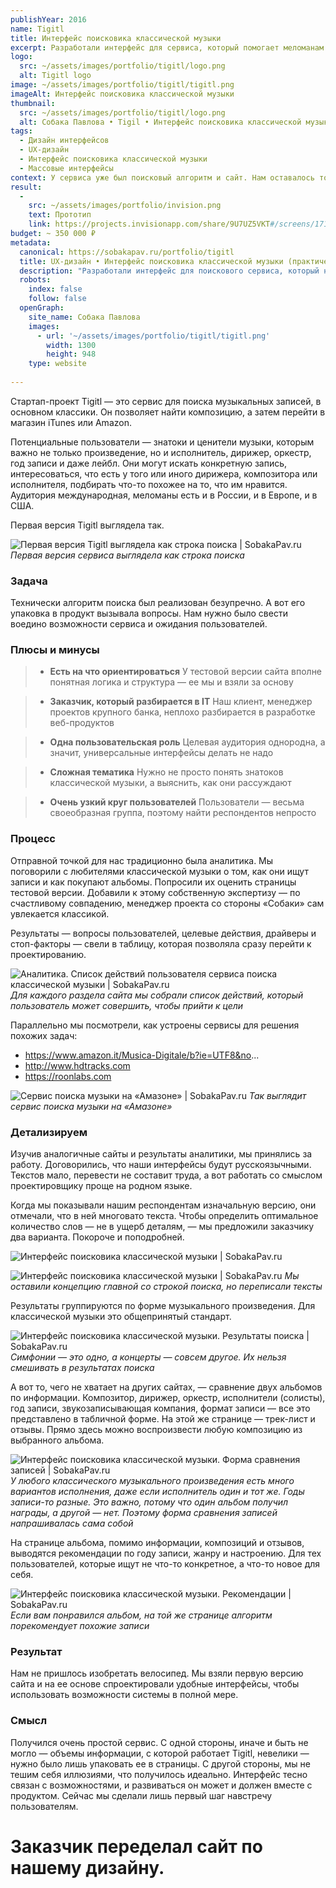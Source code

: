 ```yaml
---
publishYear: 2016
name: Tigitl
title: Интерфейс поисковика классической музыки
excerpt: Разработали интерфейс для сервиса, который помогает меломанам находить классическую музыку по специфичным запросам.
logo:
  src: ~/assets/images/portfolio/tigitl/logo.png
  alt: Tigitl logo
image: ~/assets/images/portfolio/tigitl/tigitl.png
imageAlt: Интерфейс поисковика классической музыки
thumbnail:
  src: ~/assets/images/portfolio/tigitl/logo.png
  alt: Собака Павлова • Tigil • Интерфейс поисковика классической музыки
tags:
  - Дизайн интерфейсов
  - UX-дизайн 
  - Интерфейс поисковика классической музыки
  - Массовые интерфейсы
context: У сервиса уже был поисковый алгоритм и сайт. Нам оставалось только продумать интерфейс. Такой, чтобы меломан мог не просто найти симфонию Чайковского, но еще и повыбирать по исполнителям, дирижерам, оркестрам, годам записи и другим важным для восприятия нюансам.
result:
  -
    src: ~/assets/images/portfolio/invision.png
    text: Прототип
    link: https://projects.invisionapp.com/share/9U7UZ5VKT#/screens/171413989
budget: ~ 350 000 ₽
metadata:
  canonical: https://sobakapav.ru/portfolio/tigitl
  title: UX-дизайн • Интерфейс поисковика классической музыки (практический кейс)
  description: "Разработали интерфейс для поискового сервиса, который находит записи концертов с классической музыкой по специфичным запросам в iTunes и Amazon."
  robots:
    index: false
    follow: false
  openGraph:
    site_name: Собака Павлова
    images:
      - url: '~/assets/images/portfolio/tigitl/tigitl.png'
        width: 1300
        height: 948
    type: website
  
---
```


Стартап-проект Tigitl — это сервис для поиска музыкальных записей, в основном классики. Он позволяет найти композицию, а затем перейти в магазин iTunes или Amazon.

Потенциальные пользователи — знатоки и ценители музыки, которым важно не только произведение, но и исполнитель, дирижер, оркестр, год записи и даже лейбл. Они могут искать конкретную запись, интересоваться, что есть у того или иного дирижера, композитора или исполнителя, подбирать что-то похожее на то, что им нравится. Аудитория международная, меломаны есть и в России, и в Европе, и в США.

Первая версия Tigitl выглядела так.

![Первая версия Tigitl выглядела как строка поиска | SobakaPav.ru](~/assets/images/portfolio/tigitl/1.png)
_Первая версия сервиса выглядела как строка поиска_

### Задача

Технически алгоритм поиска был реализован безупречно. А вот его упаковка в продукт вызывала вопросы. Нам нужно было свести воедино возможности сервиса и ожидания пользователей.

### Плюсы и минусы

>+ **Есть на что ориентироваться**
>У тестовой версии сайта вполне понятная логика и структура — ее мы и взяли за основу

>+ **Заказчик, который разбирается в IT**
>Наш клиент, менеджер проектов крупного банка, неплохо разбирается в разработке веб-продуктов

>+ **Одна пользовательская роль**
>Целевая аудитория однородна, а значит, универсальные интерфейсы делать не надо

>- **Сложная тематика**
>Нужно не просто понять знатоков классической музыки, а выяснить, как они рассуждают

>- **Очень узкий круг пользователей**
>Пользователи — весьма своеобразная группа, поэтому найти респондентов непросто

### Процесс

Отправной точкой для нас традиционно была аналитика. Мы поговорили с любителями классической музыки о том, как они ищут записи и как покупают альбомы. Попросили их оценить страницы тестовой версии. Добавили к этому собственную экспертизу — по счастливому совпадению, менеджер проекта со стороны «Собаки» сам увлекается классикой.

Результаты — вопросы пользователей, целевые действия, драйверы и стоп-факторы — свели в таблицу, которая позволяла сразу перейти к проектированию.

![Аналитика. Список действий пользователя сервиса поиска классической музыки | SobakaPav.ru](~/assets/images/portfolio/tigitl/2.png)
_Для каждого раздела сайта мы собрали список действий, который пользователь может совершить, чтобы прийти к цели_

Параллельно мы посмотрели, как устроены сервисы для решения похожих задач:

- https://www.amazon.it/Musica-Digitale/b?ie=UTF8&no...
- http://www.hdtracks.com
- https://roonlabs.com

![Сервис поиска музыки на «Амазоне» | SobakaPav.ru](~/assets/images/portfolio/tigitl/3.png)
_Так выглядит сервис поиска музыки на «Амазоне»_

### Детализируем

Изучив аналогичные сайты и результаты аналитики, мы принялись за работу. Договорились, что наши интерфейсы будут русскоязычными. Текстов мало, перевести не составит труда, а вот работать со смыслом проектировщику проще на родном языке.

Когда мы показывали нашим респондентам изначальную версию, они отмечали, что в ней многовато текста. Чтобы определить оптимальное количество слов — не в ущерб деталям, — мы предложили заказчику два варианта. Покороче и поподробней.

![Интерфейс поисковика классической музыки | SobakaPav.ru](~/assets/images/portfolio/tigitl/4.png)

![Интерфейс поисковика классической музыки | SobakaPav.ru](~/assets/images/portfolio/tigitl/5.png)
_Мы оставили концепцию главной со строкой поиска, но переписали тексты_

Результаты группируются по форме музыкального произведения. Для классической музыки это общепринятый стандарт.

![Интерфейс поисковика классической музыки. Результаты поиска | SobakaPav.ru](~/assets/images/portfolio/tigitl/6.png)
_Симфонии — это одно, а концерты — совсем другое. Их нельзя смешивать в результатах поиска_

А вот то, чего не хватает на других сайтах, — сравнение двух альбомов по информации. Композитор, дирижер, оркестр, исполнители (солисты), год записи, звукозаписывающая компания, формат записи — все это представлено в табличной форме. На этой же странице — трек-лист и отзывы. Прямо здесь можно воспроизвести любую композицию из выбранного альбома.

![Интерфейс поисковика классической музыки. Форма сравнения записей | SobakaPav.ru](~/assets/images/portfolio/tigitl/7.png)
_У любого классического музыкального произведения есть много вариантов исполнения, даже если исполнитель один и тот же. Годы записи-то разные. Это важно, потому что один альбом получил награды, а другой — нет. Поэтому форма сравнения записей напрашивалась сама собой_

На странице альбома, помимо информации, композиций и отзывов, выводятся рекомендации по году записи, жанру и настроению. Для тех пользователей, которые ищут не что-то конкретное, а что-то новое для себя.

![Интерфейс поисковика классической музыки. Рекомендации | SobakaPav.ru](~/assets/images/portfolio/tigitl/8.png)
_Если вам понравился альбом, на той же странице алгоритм порекомендует похожие записи_

### Результат

Нам не пришлось изобретать велосипед. Мы взяли первую версию сайта и на ее основе спроектировали удобные интерфейсы, чтобы использовать возможности системы в полной мере.

### Смысл

Получился очень простой сервис. С одной стороны, иначе и быть не могло — объемы информации, с которой работает Tigitl, невелики — нужно было лишь упаковать ее в страницы. С другой стороны, мы не тешим себя иллюзиями, что получилось идеально. Интерфейс тесно связан с возможностями, и развиваться он может и должен вместе с продуктом. Сейчас мы сделали лишь первый шаг навстречу пользователям.

# Заказчик переделал сайт по нашему дизайну.

